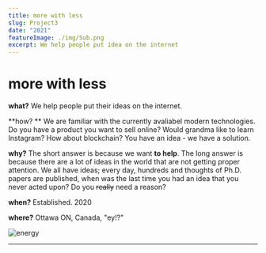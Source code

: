 ```yaml
---
title: more with less 
slug: Project3
date: "2021"
featureImage: ./img/Sub.png
excerpt: We help people put idea on the internet
---
```


# more with less


**what?**
We help people put their ideas on the internet.

**how? **
We are familiar with the currently avaliabel modern technologies. Do you have a product you want to sell online? Would grandma like to learn Instagram? How about blockchain? You have an idea - we have a solution.

**why?** 
The short answer is because we want **to help**. The long answer is because there are a lot of ideas in the world that are not getting proper attention. We all have ideas; every day, hundreds and thoughts of Ph.D. papers are published, when was the last time you had an idea that you never acted upon? Do you ~~really~~ need a reason? 

**when?** 
Established. 2020 

**where?**
Ottawa ON, Canada, "ey!?" 




![energy](./img/energy.png)







---






